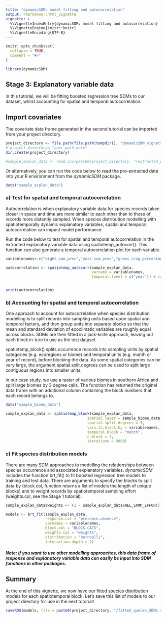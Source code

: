 ```yaml
---
title: "dynamicSDM: model fitting and autocorrelation"
output: rmarkdown::html_vignette
vignette: >
  %\VignetteIndexEntry{dynamicSDM: model fitting and autocorrelation}
  %\VignetteEngine{knitr::knitr}
  %\VignetteEncoding{UTF-8}
---
```


```r
knitr::opts_chunk$set(
  collapse = TRUE,
  comment = "#>"
)
```

```r
library(dynamicSDM)

```

## Stage 3: Explanatory variable data
In this tutorial, we will be fitting boosted regression tree SDMs to our dataset, whilst accounting for spatial and temporal autocorrelation. 

## Import covariates 

The covariate data frame generated in the second tutorial can be imported from your project directory.

```r
project_directory <- file.path(file.path(tempdir(), "dynamicSDM_vignette"))
# project_directory<-"your_path_here"
dir.create(project_directory)

#sample_explan_data <- read.csv(paste0(project_directory, "/extracted_quelea_occ.csv"))
```

Or alternatively, you can run the code below to read the pre-extracted data into your R environment from the *dynamicSDM* package.

```r
data("sample_explan_data")

```


### a)	Test for spatial and temporal autocorrelation

Autocorrelation is when explanatory variable data for species records taken closer in space and time are more similar to each other than to those of records more distantly sampled. When species distribution modelling with spatiotemporally dynamic explanatory variables, spatial and temporal autocorrelation can impact model performance.

Run the code below to test for spatial and temporal autocorrelation in the extracted explanatory variable data using spatiotemp_autocorr(). This function can also generate a temporal autocorrelation plot for each variable. 

```r
variablenames<-c("eight_sum_prec","year_sum_prec","grass_crop_percentage")

autocorrelation <- spatiotemp_autocorr(sample_explan_data,
                                       varname = variablenames,
                                       temporal.level = c("year")) # can choose month or day too


print(autocorrelation)

```


### b)	Accounting for spatial and temporal autocorrelation

One approach to account for autocorrelation when species distribution modelling is to split records into sampling units based upon spatial and temporal factors, and then group units into separate blocks so that the mean and standard deviation of ecoclimatic variables are roughly equal across blocks. SDMs are then fitted in a jack-knife approach, leaving out each block in-turn to use as the test dataset. 

spatiotemp_block() splits occurrence records into sampling units by spatial categories (e.g. ecoregions or biome) and temporal units (e.g. month or year of record), before blocking the data. As some spatial categories can be very large, the argument spatial.split.degrees can be used to split large contiguous regions into smaller units. 


In our case study, we use a raster of various biomes in southern Africa and split large biomes by 3 degree cells. 
The function has returned the original data frame with an additional column containing the block numbers that each record belongs to. 

```r
data("sample_biome_data")

sample_explan_data <- spatiotemp_block(sample_explan_data,
                                     spatial.layer = sample_biome_data,
                                     spatial.split.degrees = 3,
                                     vars.to.block.by = variablenames,
                                     temporal.block = "month",
                                     n.block = 3,
                                     iterations = 5000)


```

### c)	Fit species distribution models

There are many SDM approaches to modelling the relationships between species occurrence and associated explanatory variables. *dynamicSDM* includes the function brt_fit() to fit boosted regression tree models to training and test data. There are arguments to specify the blocks to split data by (block.col, function returns a list of models the length of unique blocks) and to weight records by spatiotemporal sampling effort (weights.col, see the Stage 1 tutorial).

```r
sample_explan_data$weights <- (1 - sample_explan_data$REL_SAMP_EFFORT)

models <- brt_fit(sample_explan_data,
                  response.col = "presence.absence",
                  varnames = variablenames,
                  block.col = "BLOCK.CATS",
                  weights.col = "weights",
                  distribution = "bernoulli",
                  interaction.depth = 2)


```


##### Note: if you want to use other modelling approaches, this data frame of response and explanatory variable data can easily be input into SDM functions in other packages.

## Summary

At the end of this vignette, we now have our fitted species distribution models for each spatiotemporal block. Let’s save this list of models to our project directory for use in the next tutorial!

```r
saveRDS(models, file = paste0(project_directory, "/fitted_quelea_SDMs.rds"))

```

